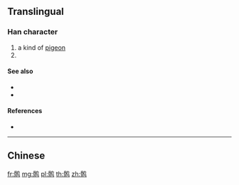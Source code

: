 {{character info/new}}
{{also|鶻}}
==Translingual==

===Han character===
{{Han char|rn=196|rad=鸟|as=10|sn=15|four=|canj=BBPYM}}

# a kind of [[pigeon]]
# {{taxlink|Treron formosae permagnus|subspecies|noshow=1}}

====See also====
* {{pedialite|Treron}}
* {{specieslite|Treron}}

====References====
* {{Han ref|kx=1505.141|hdz=74646.080|uh=9E58|ud=40536}}

----

==Chinese==
{{zh-see|鶻}}

[[fr:鹘]]
[[mg:鹘]]
[[pl:鹘]]
[[th:鹘]]
[[zh:鹘]]